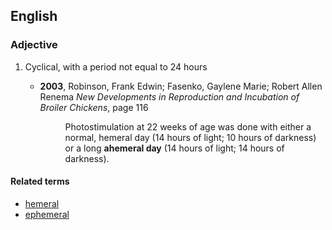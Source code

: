 ==English==
===Adjective===
{{en-adj}}
# {{biology}} Cyclical, with a period not equal to 24 hours
#*'''2003''', Robinson, Frank Edwin; Fasenko, Gaylene Marie; Robert Allen Renema ''New Developments in Reproduction and Incubation of Broiler Chickens'', page 116
#*:Photostimulation at 22 weeks of age was done with either a normal, hemeral day (14 hours of light; 10 hours of darkness) or a long '''ahemeral day''' (14 hours of light; 14 hours of darkness).

====Related terms====
*[[hemeral]]
*[[ephemeral]]